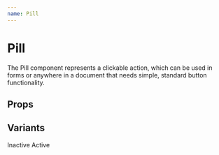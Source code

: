 ```yaml
---
name: Pill
---
```



# Pill

The Pill component represents a clickable action, which can be used in forms or anywhere in a document that needs simple, standard button functionality.

## Props

<Props of={Pill} />

## Variants

<Playground>
  <Pill>Inactive</Pill>
  <Pill variant={Pill.VARIANTS.active}>Active</Pill>
</Playground>
